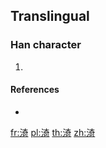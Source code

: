 ==Translingual==

===Han character===
{{Han char|rn=85|rad=水|as=08|sn=11|four=|canj=EKMR}}

# {{defn|Han|sort=水08}}

====References====
* {{Han ref|kx=0633.371|hdz=31643.081|uh=6E0F|ud=28175}}

[[fr:渏]]
[[pl:渏]]
[[th:渏]]
[[zh:渏]]